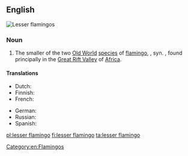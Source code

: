 ==English==
[[File:Lesser-flamingos.jpg|thumb|Lesser flamingos]]
{{wikipedia}}
{{wikispecies|Phoenicopterus minor}}

===Noun===
{{en-noun|head=[[lesser]] [[flamingo]]}}

# The smaller of the two [[Old World]] [[species]] of [[flamingo]], {{taxlink|Phoeniconaias minor|species|noshow=1|ver=160928}}, syn. {{taxlink|Phoenicopterus minor|species|noshow=1|ver=160928}}, found principally in the [[Great Rift Valley]] of [[Africa]].

====Translations====
{{trans-top|the smaller of the two old world species of flamingo}}
* Dutch: {{t|nl|dwergflamingo|m}}
* Finnish: {{t+|fi|pikkuflamingo}}
* French: {{t+|fr|flamant nain|m}}
{{trans-mid}}
* German: {{t|de|Zwergflamingo}}
* Russian: {{t|ru|ма́лый флами́нго|m}}
* Spanish: {{t|es|flamenco enano|m}}
{{trans-bottom}}

[[Category:en:Flamingos]]

[[pl:lesser flamingo]]
[[fi:lesser flamingo]]
[[ta:lesser flamingo]]